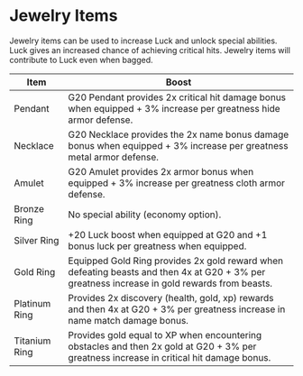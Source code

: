 # Jewelry Items

Jewelry items can be used to increase Luck and unlock special abilities. Luck gives an increased chance of achieving critical hits. Jewelry items will contribute to Luck even when bagged.

| Item          | Boost                                                                                                                                        |
| ------------- | -------------------------------------------------------------------------------------------------------------------------------------------- |
| Pendant       | G20 Pendant provides 2x critical hit damage bonus when equipped + 3% increase per greatness hide armor defense.                              |
| Necklace      | G20 Necklace provides the 2x name bonus damage bonus when equipped + 3% increase per greatness metal armor defense.                          |
| Amulet        | G20 Amulet provides 2x armor bonus when equipped + 3% increase per greatness cloth armor defense.                                            |
| Bronze Ring   | No special ability (economy option).                                                                                                         |
| Silver Ring   | +20 Luck boost when equipped at G20 and +1 bonus luck per greatness when equipped.                                                           |
| Gold Ring     | Equipped Gold Ring provides 2x gold reward when defeating beasts and then 4x at G20 + 3% per greatness increase in gold rewards from beasts. |
| Platinum Ring | Provides 2x discovery (health, gold, xp) rewards and then 4x at G20 + 3% per greatness increase in name match damage bonus.                  |
| Titanium Ring | Provides gold equal to XP when encountering obstacles and then 2x gold at G20 + 3% per greatness increase in critical hit damage bonus.      |
